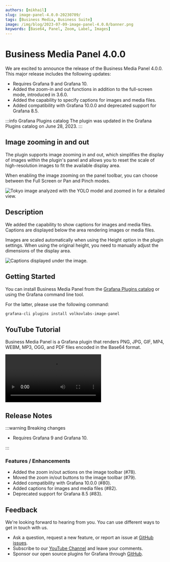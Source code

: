 ```yaml
---
authors: [mikhail]
slug: image-panel-4.0.0-20230709/
tags: [Business Media, Business Suite]
image: /img/blog/2023-07-09-image-panel-4.0.0/banner.png
keywords: [Base64, Panel, Zoom, Label, Images]
---
```



# Business Media Panel 4.0.0

We are excited to announce the release of the Business Media Panel 4.0.0. This major release includes the following updates:

- Requires Grafana 9 and Grafana 10.
- Added the zoom-in and out functions in addition to the full-screen mode, introduced in 3.6.0.
- Added the capability to specify captions for images and media files.
- Added compatibility with Grafana 10.0.0 and deprecated support for Grafana 8.5.

:::info Grafana Plugins catalog
The plugin was updated in the Grafana Plugins catalog on June 28, 2023.
:::

<Shorts
  src="https://www.youtube.com/embed/cNxWxd6mqf8"
  title="Business Media Panel 4.0.0 for Grafana."
/>

## Image zooming in and out

The plugin supports image zooming in and out, which simplifies the display of images within the plugin's panel and allows you to reset the scale of high-resolution images to fit the available display area.

When enabling the image zooming on the panel toolbar, you can choose between the Full Screen or Pan and Pinch modes.

<Image
  title="Tokyo image analyzed with the YOLO model and zoomed in for a detailed view."
  src="/img/blog/2023-07-09-image-panel-4.0.0/zoom.png"
/>

## Description

We added the capability to show captions for images and media files. Captions are displayed below the area rendering images or media files.

Images are scaled automatically when using the Height option in the plugin settings. When using the original height, you need to manually adjust the dimensions of the display area.

<Image
  title="Captions displayed under the image."
  src="/img/blog/2023-07-09-image-panel-4.0.0/description.png"
/>

## Getting Started

You can install Business Media Panel from the [Grafana Plugins catalog](https://grafana.com/grafana/plugins/volkovlabs-image-panel/) or using the Grafana command line tool.

For the latter, please use the following command:

```bash
grafana-cli plugins install volkovlabs-image-panel
```

## YouTube Tutorial

Business Media Panel is a Grafana plugin that renders PNG, JPG, GIF, MP4, WEBM, MP3, OGG, and PDF files encoded in the Base64 format.

<Video
  src="https://www.youtube.com/embed/1_bgLSehjhg"
  title="Images, PDFs, Video, Live Camera Feed on Grafana Dashboard."
/>

## Release Notes

:::warning Breaking changes

- Requires Grafana 9 and Grafana 10.

:::

### Features / Enhancements

- Added the zoom in/out actions on the image toolbar (#78).
- Moved the zoom in/out buttons to the image toolbar (#79).
- Added compatibility with Grafana 10.0.0 (#80).
- Added captions for images and media files (#82).
- Deprecated support for Grafana 8.5 (#83).

## Feedback

We're looking forward to hearing from you. You can use different ways to get in touch with us.

- Ask a question, request a new feature, or report an issue at [GitHub issues](https://github.com/volkovlabs/volkovlabs-image-panel/issues).
- Subscribe to our [YouTube Channel](https://www.youtube.com/@volkovlabs) and leave your comments.
- Sponsor our open source plugins for Grafana through [GitHub](https://github.com/sponsors/VolkovLabs).
